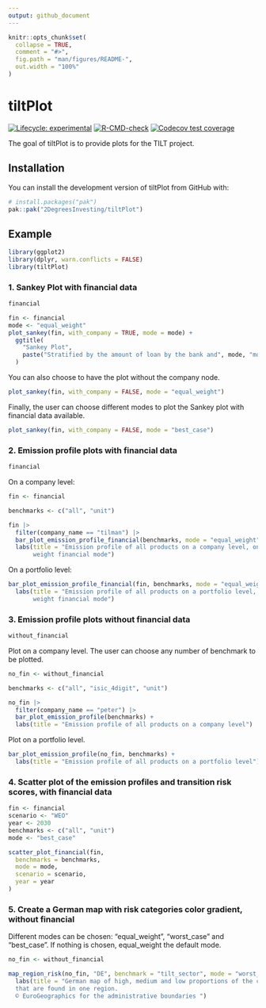 ```yaml
---
output: github_document
---
```


<!-- README.md is generated from README.Rmd. Please edit that file -->

```r
knitr::opts_chunk$set(
  collapse = TRUE,
  comment = "#>",
  fig.path = "man/figures/README-",
  out.width = "100%"
)
```

# tiltPlot

<!-- badges: start -->
[![Lifecycle: experimental](https://img.shields.io/badge/lifecycle-experimental-orange.svg)](https://lifecycle.r-lib.org/articles/stages.html#experimental)
[![R-CMD-check](https://github.com/2DegreesInvesting/tiltPlot/actions/workflows/R-CMD-check.yaml/badge.svg)](https://github.com/2DegreesInvesting/tiltPlot/actions/workflows/R-CMD-check.yaml)
[![Codecov test coverage](https://codecov.io/gh/2DegreesInvesting/tiltPlot/branch/main/graph/badge.svg)](https://app.codecov.io/gh/2DegreesInvesting/tiltPlot?branch=main)
<!-- badges: end -->

The goal of tiltPlot is to provide plots for the TILT project.

## Installation

You can install the development version of tiltPlot from GitHub with:

```r
# install.packages("pak")
pak::pak("2DegreesInvesting/tiltPlot")
```

## Example

```r
library(ggplot2)
library(dplyr, warn.conflicts = FALSE)
library(tiltPlot)
```

### 1. Sankey Plot with financial data

```r
financial
```

```r
fin <- financial
mode <- "equal_weight"
plot_sankey(fin, with_company = TRUE, mode = mode) +
  ggtitle(
    "Sankey Plot",
    paste("Stratified by the amount of loan by the bank and", mode, "mode")
  )
```

You can also choose to have the plot without the company node.

```r
plot_sankey(fin, with_company = FALSE, mode = "equal_weight")
```

Finally, the user can choose different modes to plot the Sankey plot with financial data available.

```r
plot_sankey(fin, with_company = FALSE, mode = "best_case")
```

### 2. Emission profile plots with financial data

```r
financial
```

On a company level:

```r
fin <- financial

benchmarks <- c("all", "unit")

fin |>
  filter(company_name == "tilman") |>
  bar_plot_emission_profile_financial(benchmarks, mode = "equal_weight") +
  labs(title = "Emission profile of all products on a company level, on an equal
       weight financial mode")
```

On a portfolio level:

```r
bar_plot_emission_profile_financial(fin, benchmarks, mode = "equal_weight") +
  labs(title = "Emission profile of all products on a portfolio level, on an equal
       weight financial mode")
```


### 3. Emission profile plots without financial data

```r
without_financial
```

Plot on a company level.
The user can choose any number of benchmark to be plotted. 

```r
no_fin <- without_financial

benchmarks <- c("all", "isic_4digit", "unit")

no_fin |>
  filter(company_name == "peter") |>
  bar_plot_emission_profile(benchmarks) +
  labs(title = "Emission profile of all products on a company level")
```

Plot on a portfolio level. 

```r
bar_plot_emission_profile(no_fin, benchmarks) +
  labs(title = "Emission profile of all products on a portfolio level")
```


### 4. Scatter plot of the emission profiles and transition risk scores, with financial data

```r
fin <- financial
scenario <- "WEO"
year <- 2030
benchmarks <- c("all", "unit")
mode <- "best_case"

scatter_plot_financial(fin,
  benchmarks = benchmarks,
  mode = mode,
  scenario = scenario,
  year = year
)
```


### 5. Create a German map with risk categories color gradient, without financial

Different modes can be chosen: "equal_weight", "worst_case" and "best_case".
If nothing is chosen, equal_weight the default mode.

```r
no_fin <- without_financial

map_region_risk(no_fin, "DE", benchmark = "tilt_sector", mode = "worst_case") +
  labs(title = "German map of high, medium and low proportions of the companies
  that are found in one region.
  © EuroGeographics for the administrative boundaries ")
```
